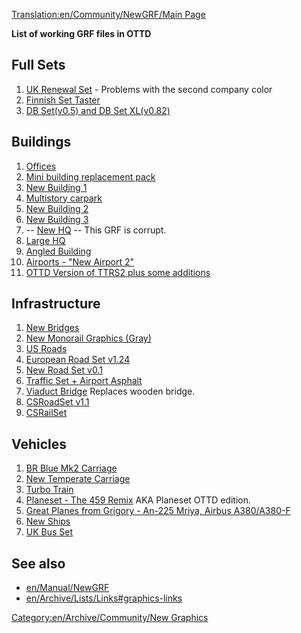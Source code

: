[[Translation:en/Community/NewGRF/Main Page]]
[[Category:en/Archive/Community/New Graphics]]

'''List of working GRF files in OTTD'''

== Full Sets ==

# [http://www.pikkarail.com/ttdp/ukrs/index.htm UK Renewal Set] - Problems with the second company color
# [http://www.users.tt-forums.net/finnish/Downloads.html Finnish Set Taster]
# [http://www.ewetel.net/~michael.blunck/ttd/download.html DB Set(v0.5) and DB Set XL(v0.82)]


== Buildings ==

# [http://www.bornacorn.com/Offices.zip Offices]
# [http://www.bornacorn.com/brp.zip Mini building replacement pack]
# [http://www.bornacorn.com/newoffice3.zip New Building 1]
# [http://www.bornacorn.com/mscp.rar Multistory carpark]
# [http://www.bornacorn.com/office.zip New Building 2]
# [http://www.bornacorn.com/newofficebuilding.zip New Building 3]
# -- [http://www.bornacorn.com/newhq.rar New HQ] -- This GRF is corrupt.
# [http://www.bornacorn.com/bighq.rar Large HQ]
# [http://www.bornacorn.com/anglebuilding.zip Angled Building]
# [http://www.tt-terminal.co.uk/downloads.shtml  Airports - "New Airport 2"]
# [http://www.tt-forums.net/viewtopic.php?t=20781 OTTD Version of TTRS2 plus some additions]

== Infrastructure ==

# [http://www.tt-forums.net/viewtopic.php?p=203935#203935 New Bridges]
# [http://george.zernebok.net/newgrf/newgrf.html New Monorail Graphics (Gray)]
# [http://www.as-st.com/ttd/newusa/files/usroadsw.zip US Roads]
# [http://www.tt-forums.net/viewtopic.php?p=229255#229255 European Road Set v1.24]
# [http://www.bornacorn.com/downloads.shtml New Road Set v0.1]
# [http://users2.tt-forums.net/ttdur/ttdur.htm Traffic Set + Airport Asphalt]
# [http://www.tt-forums.net/viewtopic.php?t=23489 Viaduct Bridge] Replaces wooden bridge.
# [http://ttd.tycoonez.com/?id=44 CSRoadSet v1.1]
# [http://ttd.tycoonez.com/?id=100 CSRailSet ]


== Vehicles ==

# [http://www.bornacorn.com/news/mk2.grf BR Blue Mk2 Carriage]
# [http://www.bornacorn.com/newcarriagew.zip  New Temperate Carriage]
# [http://www.bornacorn.com/lakie/turbotrain/turbotrainw.grf Turbo Train]
# [http://www.as-st.com/ttd/planes/files/planesetottd.zip Planeset - The 459 Remix] AKA Planeset OTTD edition.
# [http://forums.ttdrussia.net/viewtopic.php?t=435 Great Planes from Grigory - An-225 Mriya, Airbus A380/A380-F]
# [http://www.ttdpatch.net/newgrf/20/newshipsw.zip New Ships]
# [http://www.tt-forums.net/viewtopic.php?t=15429 UK Bus Set]

== See also ==
* [[en/Manual/NewGRF]]
* [[en/Archive/Lists/Links#graphics-links]]